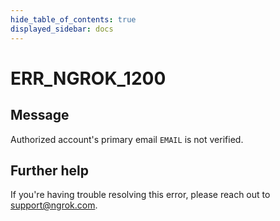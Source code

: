 ```yaml
---
hide_table_of_contents: true
displayed_sidebar: docs
---
```



# ERR_NGROK_1200

## Message

Authorized account's primary email `EMAIL` is not verified.

<ErrorDetails error="err_ngrok_1200" />

## Further help

If you're having trouble resolving this error, please reach out to [support@ngrok.com](mailto:support@ngrok.com?subject=Help%20with%20ERR_NGROK_1200).
